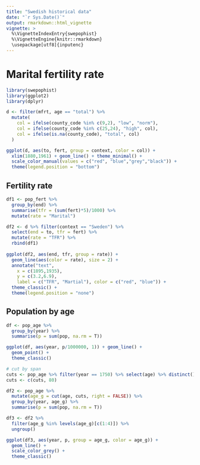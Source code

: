 ```yaml
---
title: "Swedish historical data"
date: "`r Sys.Date()`"
output: rmarkdown::html_vignette
vignette: >
  %\VignetteIndexEntry{swepophist}
  %\VignetteEngine{knitr::rmarkdown}
  \usepackage[utf8]{inputenc}
---
```


# Marital fertility rate

```r
library(swepophist)
library(ggplot2)
library(dplyr)
```

```r
d <- filter(mfrt, age == "total") %>% 
  mutate(
    col = ifelse(county_code %in% c(9,2), "low", "norm"),
    col = ifelse(county_code %in% c(25,24), "high", col),
    col = ifelse(is.na(county_code), "total", col)
  )

ggplot(d, aes(to, fert, group = context, color = col)) + 
  xlim(1880,1961) + geom_line() + theme_minimal() + 
  scale_color_manual(values = c("red", "blue","grey","black")) + 
  theme(legend.position = "bottom")
```

## Fertility rate

```r
df1 <- pop_fert %>% 
  group_by(end) %>% 
  summarise(tfr = (sum(fert)*5)/1000) %>% 
  mutate(rate = "Marital")

df2 <- d %>% filter(context == "Sweden") %>% 
  select(end = to, tfr = fert) %>% 
  mutate(rate = "TFR") %>% 
  rbind(df1)
  
ggplot(df2, aes(end, tfr, group = rate)) + 
  geom_line(aes(color = rate), size = 2) + 
  annotate("text", 
    x = c(1895,1935), 
    y = c(3.2,6.9), 
    label = c("TFR", "Martial"), color = c("red", "blue")) +
  theme_classic() +
  theme(legend.position = "none")
```

## Population by age

```r

df <- pop_age %>%
  group_by(year) %>%
  summarise(p = sum(pop, na.rm = T))

ggplot(df, aes(year, p/1000000, 1)) + geom_line() + 
  geom_point() +
  theme_classic()

# cut by span
cuts <- pop_age %>% filter(year == 1750) %>% select(age) %>% distinct() %>% .$age
cuts <- c(cuts, 80)

df2 <- pop_age %>%
  mutate(age_g = cut(age, cuts, right = FALSE)) %>%
  group_by(year, age_g) %>%
  summarise(p = sum(pop, na.rm = T))

df3 <- df2 %>%
  filter(age_g %in% levels(age_g)[c(1:4)]) %>%
  ungroup()

ggplot(df3, aes(year, p, group = age_g, color = age_g)) + 
  geom_line() + 
  scale_color_grey() +
  theme_classic()
```


